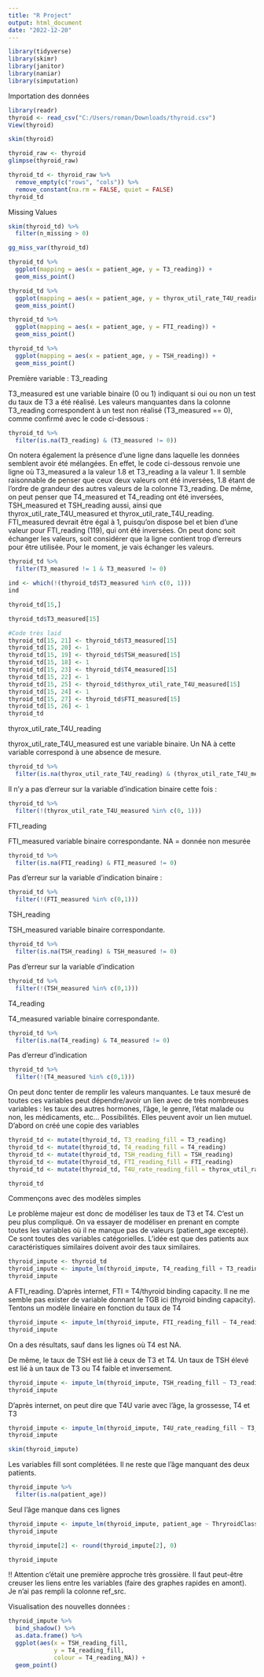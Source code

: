 ```yaml
---
title: "R Project"
output: html_document
date: "2022-12-20"
---
```


```r
library(tidyverse)
library(skimr)
library(janitor)
library(naniar)
library(simputation)
```

Importation des données

```r
library(readr)
thyroid <- read_csv("C:/Users/roman/Downloads/thyroid.csv")
View(thyroid)
```
```r
skim(thyroid)
```



```r
thyroid_raw <- thyroid
glimpse(thyroid_raw)
```
```r
thyroid_td <- thyroid_raw %>% 
  remove_empty(c("rows", "cols")) %>%
  remove_constant(na.rm = FALSE, quiet = FALSE)
thyroid_td
```

Missing Values

```r
skim(thyroid_td) %>% 
  filter(n_missing > 0)
```


```r
gg_miss_var(thyroid_td)
```
```r
thyroid_td %>% 
  ggplot(mapping = aes(x = patient_age, y = T3_reading)) +
  geom_miss_point()
```
```r
thyroid_td %>% 
  ggplot(mapping = aes(x = patient_age, y = thyrox_util_rate_T4U_reading)) +
  geom_miss_point()
```
```r
thyroid_td %>% 
  ggplot(mapping = aes(x = patient_age, y = FTI_reading)) +
  geom_miss_point()
```
```r
thyroid_td %>% 
  ggplot(mapping = aes(x = patient_age, y = TSH_reading)) +
  geom_miss_point()
```
Première variable : T3_reading

T3_measured est une variable binaire (0 ou 1) indiquant si oui ou non un test du taux de T3 a été réalisé. Les valeurs manquantes dans la colonne T3_reading correspondent à un test non réalisé (T3_measured == 0), comme confirmé avec le code ci-dessous :

```r
thyroid_td %>% 
  filter(is.na(T3_reading) & (T3_measured != 0))
```

On notera également la présence d'une ligne dans laquelle les données semblent avoir été mélangées. En effet, le code ci-dessous renvoie une ligne où T3_measured a la valeur 1.8 et T3_reading a la valeur 1. Il semble raisonnable de penser que ceux deux valeurs ont été inversées, 1.8 étant de l'ordre de grandeur des autres valeurs de la colonne T3_reading. De même, on peut penser que T4_measured et T4_reading ont été inversées, TSH_measured et TSH_reading aussi, ainsi que thyrox_util_rate_T4U_measured et thyrox_util_rate_T4U_reading. FTI_measured devrait être égal à 1, puisqu'on dispose bel et bien d'une valeur pour FTI_reading (119), qui ont été inversées. On peut donc soit échanger les valeurs, soit considérer que la ligne contient trop d'erreurs pour être utilisée. Pour le moment, je vais échanger les valeurs.

```r
thyroid_td %>% 
  filter(T3_measured != 1 & T3_measured != 0)
```
```r
ind <- which(!(thyroid_td$T3_measured %in% c(0, 1)))
ind
```
```r
thyroid_td[15,]
```
```r
thyroid_td$T3_measured[15]
```

```r
#Code très laid
thyroid_td[15, 21] <- thyroid_td$T3_measured[15]
thyroid_td[15, 20] <- 1
thyroid_td[15, 19] <- thyroid_td$TSH_measured[15]
thyroid_td[15, 18] <- 1
thyroid_td[15, 23] <- thyroid_td$T4_measured[15]
thyroid_td[15, 22] <- 1
thyroid_td[15, 25] <- thyroid_td$thyrox_util_rate_T4U_measured[15]
thyroid_td[15, 24] <- 1
thyroid_td[15, 27] <- thyroid_td$FTI_measured[15]
thyroid_td[15, 26] <- 1
thyroid_td
```
thyrox_util_rate_T4U_reading

thyrox_util_rate_T4U_measured est une variable binaire. Un NA à cette variable correspond à une absence de mesure.

```r
thyroid_td %>% 
  filter(is.na(thyrox_util_rate_T4U_reading) & (thyrox_util_rate_T4U_measured != 0))
```
Il n'y a pas d'erreur sur la variable d'indication binaire cette fois : 

```r
thyroid_td %>% 
  filter(!(thyrox_util_rate_T4U_measured %in% c(0, 1)))
```
FTI_reading

FTI_measured variable binaire correspondante. NA = donnée non mesurée

```r
thyroid_td %>% 
  filter(is.na(FTI_reading) & FTI_measured != 0)
```
Pas d'erreur sur la variable d'indication binaire :

```r
thyroid_td %>% 
  filter(!(FTI_measured %in% c(0,1)))
```

TSH_reading

TSH_measured variable binaire correspondante.
```r
thyroid_td %>% 
  filter(is.na(TSH_reading) & TSH_measured != 0)
```
Pas d'erreur sur la variable d'indication

```r
thyroid_td %>% 
  filter(!(TSH_measured %in% c(0,1)))
```

T4_reading

T4_measured variable binaire correspondante.

```r
thyroid_td %>% 
  filter(is.na(T4_reading) & T4_measured != 0)
```
Pas d'erreur d'indication 

```r
thyroid_td %>% 
  filter(!(T4_measured %in% c(0,1)))
```



 


On peut donc tenter de remplir les valeurs manquantes. Le taux mesuré de toutes ces variables peut dépendre/avoir un lien avec de très nombreuses variables : les taux des autres hormones, l'âge, le genre, l'état malade ou non, les médicaments, etc... Possibilités. Elles peuvent avoir un lien mutuel.
D'abord on créé une copie des variables

```r
thyroid_td <- mutate(thyroid_td, T3_reading_fill = T3_reading)
thyroid_td <- mutate(thyroid_td, T4_reading_fill = T4_reading)
thyroid_td <- mutate(thyroid_td, TSH_reading_fill = TSH_reading) 
thyroid_td <- mutate(thyroid_td, FTI_reading_fill = FTI_reading)
thyroid_td <- mutate(thyroid_td, T4U_rate_reading_fill = thyrox_util_rate_T4U_reading)
```

```r
thyroid_td
```

Commençons avec des modèles simples


Le problème majeur est donc de modéliser les taux de T3 et T4. C'est un peu plus compliqué. On va essayer de modéliser en prenant en compte toutes les variables où il ne manque pas de valeurs (patient_age excepté). Ce sont toutes des variables catégorielles. L'idée est que des patients aux caractéristiques similaires doivent avoir des taux similaires.

```r
thyroid_impute <- thyroid_td
thyroid_impute <- impute_lm(thyroid_impute, T4_reading_fill + T3_reading_fill ~ ThryroidClass + patient_age + patient_gender + presc_thyroxine + queried_why_on_thyroxine + presc_anthyroid_meds + sick + pregnant + thyroid_surgery + radioactive_iodine_therapyI131 + query_hypothyroid + query_hyperthyroid + lithium + goitre + tumor + hypopituitarism + psych_condition)
thyroid_impute
```

A FTI_reading. D'après internet, FTI = T4/thyroid binding capacity. Il ne me semble pas exister de variable donnant le TGB ici (thyroid binding capacity). Tentons un modèle linéaire en fonction du taux de T4


```r
thyroid_impute <- impute_lm(thyroid_impute, FTI_reading_fill ~ T4_reading_fill)
thyroid_impute
```


On a des résultats, sauf dans les lignes où T4 est NA.


De même, le taux de TSH est lié à ceux de T3 et T4. Un taux de TSH élevé est lié à un taux de T3 ou T4 faible et inversement.

```r
thyroid_impute <- impute_lm(thyroid_impute, TSH_reading_fill ~ T3_reading_fill + T4_reading_fill)
thyroid_impute
```


D'après internet, on peut dire que T4U varie avec l'âge, la grossesse, T4 et T3

```r
thyroid_impute <- impute_lm(thyroid_impute, T4U_rate_reading_fill ~ T3_reading_fill + T4_reading_fill + patient_age + pregnant)
thyroid_impute
```


```r
skim(thyroid_impute)
```

Les variables fill sont complétées. Il ne reste que l'âge manquant des deux patients.

```r
thyroid_impute %>% 
  filter(is.na(patient_age))
```
Seul l'âge manque dans ces lignes

```r
thyroid_impute <- impute_lm(thyroid_impute, patient_age ~ ThryroidClass + presc_thyroxine + presc_anthyroid_meds + sick + thyroid_surgery + radioactive_iodine_therapyI131 + lithium + goitre + tumor + hypopituitarism + psych_condition + TSH_reading + T3_reading + T4_reading + thyrox_util_rate_T4U_reading + FTI_reading)
thyroid_impute
```
```r
thyroid_impute[2] <- round(thyroid_impute[2], 0)
```

```r
thyroid_impute
```

!! Attention c'était une première approche très grossière. Il faut peut-être creuser les liens entre les variables (faire des graphes rapides en amont). Je n'ai pas rempli la colonne ref_src.

Visualisation des nouvelles données :

```r
thyroid_impute %>%
  bind_shadow() %>%
  as.data.frame() %>% 
  ggplot(aes(x = TSH_reading_fill,
             y = T4_reading_fill,
             colour = T4_reading_NA)) + 
  geom_point()
```









